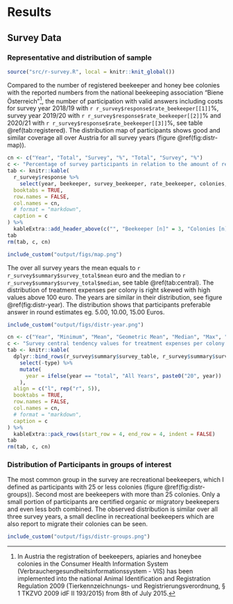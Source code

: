 # Results
## Survey Data
### Representative and distribution of sample

```r
source("src/r-survey.R", local = knitr::knit_global())
```

Compared to the number of registered beekeeper and honey bee colonies with the reported numbers from the national beekeeping association "Biene Österreich"[^r-vis], the number of participation with valid answers including costs for survey year 2018/19 with `r r_survey$response$rate_beekeeper[[1]]`%, survey year 2019/20 with `r r_survey$response$rate_beekeeper[[2]]`% and 2020/21 with `r r_survey$response$rate_beekeeper[[3]]`%, see table \@ref(tab:registered). The distribution map of participants shows good and similar coverage all over Austria for all survey years (figure \@ref(fig:distr-map)).

[^r-vis]: In Austria the registration of beekeepers, apiaries and honeybee colonies in the Consumer Health Information System (Verbrauchergesundheitsinformationssystem - VIS) has been implemented into the national Animal Identification and Registration Regulation 2009 (Tierkennzeichnungs- und Registrierungsverordnung, § 1 TKZVO 2009 idF II 193/2015) from 8th of July 2015.

```r
cn <- c("Year", "Total", "Survey", "%", "Total", "Survey", "%")
c <- "Percentage of survey participants in relation to the amount of registered beekeepers with the national beekeeping association Biene Österreich (2018 and 2019)."
tab <- knitr::kable(
  r_survey$response %>%
    select(year, beekeeper, survey_beekeeper, rate_beekeeper, colonies, survey_colonies, rate_colonies),
  booktabs = TRUE,
  row.names = FALSE,
  col.names = cn,
  # format = "markdown",
  caption = c
) %>%
  kableExtra::add_header_above(c("", "Beekeeper [n]" = 3, "Colonies [n]" = 3))
tab
rm(tab, c, cn)
```

```r
include_custom("output/figs/map.png")
```

The over all survey years the mean equals to `r r_survey$summary$survey_total$mean` euro and the median to `r r_survey$summary$survey_total$median`, see table \@ref(tab:central). The distribution of treatment expenses per colony is right skewed with high values above 100 euro. The years are similar in their distribution, see figure \@ref(fig:distr-year). The distribution shows that participants preferable answer in round estimates eg. 5.00, 10.00, 15.00 Euros.

```r
include_custom("output/figs/distr-year.png")
```

```r
cn <- c("Year", "Minimum", "Mean", "Geometric Mean", "Median", "Max", "n")
c <- "Survey central tendency values for treatment expenses per colony for all years and additionally over all years."
tab <- knitr::kable(
  dplyr::bind_rows(r_survey$summary$survey_table, r_survey$summary$survey_total) %>%
    select(-type) %>%
    mutate(
      year = ifelse(year == "total", "All Years", paste0("20", year))
    ),
  align = c("l", rep("r", 5)),
  booktabs = TRUE,
  row.names = FALSE,
  col.names = cn,
  # format = "markdown",
  caption = c
) %>%
  kableExtra::pack_rows(start_row = 4, end_row = 4, indent = FALSE)
tab
rm(tab, c, cn)
```

### Distribution of Participants in groups of interest

The most common group in the survey are recreational beekeepers, which I defined as participants with 25 or less colonies (figure \@ref(fig:distr-groups)). Second most are beekeepers with more than 25 colonies. Only a small portion of participants are certified organic or migratory beekeepers and even less both combined. The observed distribution is similar over all three survey years, a small decline in recreational beekeepers which are also report to migrate their colonies can be seen.

```r
include_custom("output/figs/distr-groups.png")
```
